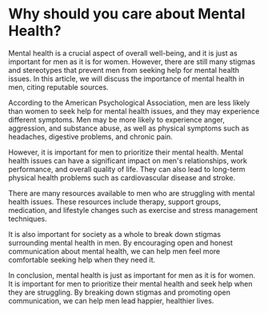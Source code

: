 # Why should you care about Mental Health?

Mental health is a crucial aspect of overall well-being, and it is just as important for men as it is for women. However, there are still many stigmas and stereotypes that prevent men from seeking help for mental health issues. In this article, we will discuss the importance of mental health in men, citing reputable sources.

According to the American Psychological Association, men are less likely than women to seek help for mental health issues, and they may experience different symptoms. Men may be more likely to experience anger, aggression, and substance abuse, as well as physical symptoms such as headaches, digestive problems, and chronic pain.

However, it is important for men to prioritize their mental health. Mental health issues can have a significant impact on men's relationships, work performance, and overall quality of life. They can also lead to long-term physical health problems such as cardiovascular disease and stroke.

There are many resources available to men who are struggling with mental health issues. These resources include therapy, support groups, medication, and lifestyle changes such as exercise and stress management techniques.

It is also important for society as a whole to break down stigmas surrounding mental health in men. By encouraging open and honest communication about mental health, we can help men feel more comfortable seeking help when they need it.

In conclusion, mental health is just as important for men as it is for women. It is important for men to prioritize their mental health and seek help when they are struggling. By breaking down stigmas and promoting open communication, we can help men lead happier, healthier lives.
